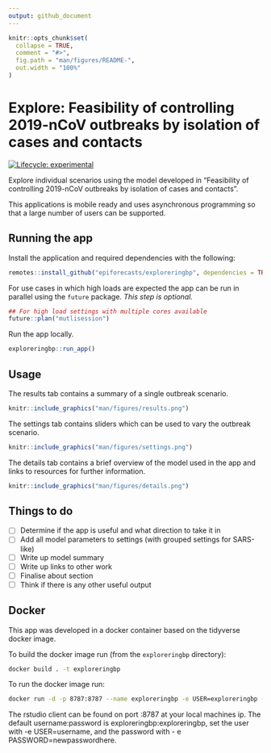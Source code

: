 ```yaml
---
output: github_document
---
```


<!-- README.md is generated from README.Rmd. Please edit that file -->

```r
knitr::opts_chunk$set(
  collapse = TRUE,
  comment = "#>",
  fig.path = "man/figures/README-",
  out.width = "100%"
)
```

# Explore: Feasibility of controlling 2019-nCoV outbreaks by isolation of cases and contacts

<!-- badges: start -->
[![Lifecycle: experimental](https://img.shields.io/badge/lifecycle-experimental-orange.svg)](https://www.tidyverse.org/lifecycle/#experimental)
<!-- badges: end -->

Explore individual scenarios using the model developed in "Feasibility of controlling 2019-nCoV outbreaks by isolation of cases and contacts".

This applications is mobile ready and uses asynchronous programming so that a large number of users can be supported. 

## Running the app

Install the application and required dependencies with the following:

```r
remotes::install_github("epiforecasts/exploreringbp", dependencies = TRUE)
```

For use cases in which high loads are expected the app can be run in parallel using the `future` package. *This step is optional.*

```r
## For high load settings with multiple cores available
future::plan("mutlisession")
```

Run the app locally.

```r
exploreringbp::run_app()
```

## Usage

The results tab contains a summary of a single outbreak scenario.

```r
knitr::include_graphics("man/figures/results.png")
```

The settings tab contains sliders which can be used to vary the outbreak scenario.

```r
knitr::include_graphics("man/figures/settings.png")
```


The details tab contains a brief overview of the model used in the app and links to resources for further information.

```r
knitr::include_graphics("man/figures/details.png")
```

## Things to do

- [ ] Determine if the app is useful and what direction to take it in
- [ ] Add all model parameters to settings (with grouped settings for SARS-like)
- [ ] Write up model summary
- [ ] Write up links to other work
- [ ] Finalise about section
- [ ] Think if there is any other useful output

## Docker


This app was developed in a docker container based on the tidyverse docker image. 

To build the docker image run (from the `exploreringbp` directory):

```bash
docker build . -t exploreringbp
```

To run the docker image run:

```bash
docker run -d -p 8787:8787 --name exploreringbp -e USER=exploreringbp -e PASSWORD=exploreringbp exploreringbp
```

The rstudio client can be found on port :8787 at your local machines ip. The default username:password is exploreringbp:exploreringbp, set the user with -e USER=username, and the password with - e PASSWORD=newpasswordhere.
